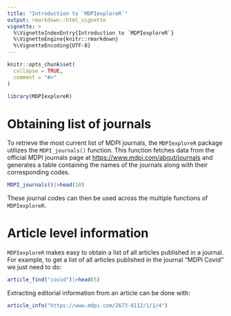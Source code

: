 ---
title: "Introduction to `MDPIexploreR`"
output: rmarkdown::html_vignette
vignette: >
  %\VignetteIndexEntry{Introduction to `MDPIexploreR`}
  %\VignetteEngine{knitr::rmarkdown}
  %\VignetteEncoding{UTF-8}
---

```{r, include = FALSE}
knitr::opts_chunk$set(
  collapse = TRUE,
  comment = "#>"
)
```

```{r setup}
library(MDPIexploreR)
```

# Obtaining list of journals

To retrieve the most current list of MDPI journals, the `MDPIexploreR` package utilizes the `MDPI_journals()` function. This function fetches data from the official MDPI journals page at [https://www.mdpi.com/about/journals](https://www.mdpi.com/about/journals) and generates a table containing the names of the journals along with their corresponding codes.

```{r}
MDPI_journals()|>head(10)
```

These journal codes can then be used across the multiple functions of `MDPIexploreR`. 

# Article level information

`MDPIexploreR` makes easy to obtain a list of all articles published in a journal. For example, to get a list of all articles published in the journal "MDPI Covid" we just need to do:

```{r}
article_find("covid")|>head(5)
```
Extracting editorial information from an article can be done with: 
```{r}
article_info("https://www.mdpi.com/2673-8112/1/1/4")
```

